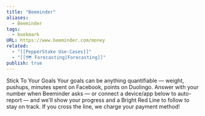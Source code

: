 ```yaml
---
title: "Beeminder"
aliases:
  - Beeminder
tags:
  - bookmark
URL: https://www.beeminder.com/money
related:
  - "[[PepperStake Use-Cases]]"
  - "[[🗺️ Forecasting|Forecasting]]"
publish: true
---
```




Stick To Your Goals
Your goals can be anything quantifiable — weight, pushups, minutes spent on Facebook, points on Duolingo. Answer with your number when Beeminder asks — or connect a device/app below to auto-report — and we'll show your progress and a Bright Red Line to follow to stay on track. If you cross the line, we charge your payment method!